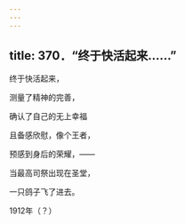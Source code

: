 ```yaml
---
---
---
```

title: 370．“终于快活起来……”
---




终于快活起来，

测量了精神的完善，

确认了自己的无上幸福

且备感欣慰，像个王者，

预感到身后的荣耀，——

当最高司祭出现在圣堂，

一只鸽子飞了进去。

1912年（？）